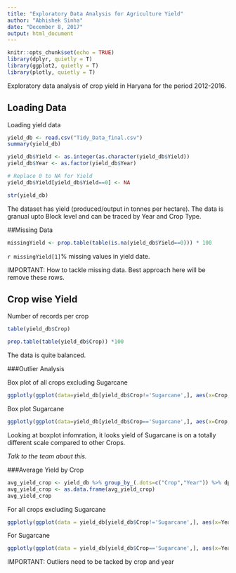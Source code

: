 ```yaml
---
title: "Exploratory Data Analysis for Agriculture Yield"
author: "Abhishek Sinha"
date: "December 8, 2017"
output: html_document
---
```


```r
knitr::opts_chunk$set(echo = TRUE)
library(dplyr, quietly = T)
library(ggplot2, quietly = T)
library(plotly, quietly = T)
```


Exploratory data analysis of crop yield in Haryana for the period 2012-2016.

## Loading Data

Loading yield data

```r
yield_db <- read.csv("Tidy_Data_final.csv")
summary(yield_db)
```


```r
yield_db$Yield <- as.integer(as.character(yield_db$Yield))
yield_db$Year <- as.factor(yield_db$Year)

# Replace 0 to NA for Yield
yield_db$Yield[yield_db$Yield==0] <- NA

str(yield_db)
```


The dataset has yield (produced/output in tonnes per hectare). The data is granual upto Block level and can be traced by Year and Crop Type.

##Missing Data

```r
missingYield <- prop.table(table(is.na(yield_db$Yield==0))) * 100

```
`r missingYield[1]`% missing values in yield date.

IMPORTANT: How to tackle missing data. Best approach here will be remove these rows.

## Crop wise Yield

Number of records per crop
```r
table(yield_db$Crop)
```

```r
prop.table(table(yield_db$Crop)) *100
```

The data is quite balanced.


###Outlier Analysis

Box plot of all crops excluding Sugarcane
```r
ggplotly(ggplot(data=yield_db[yield_db$Crop!='Sugarcane',], aes(x=Crop, y=Yield, fill=Crop)) + geom_boxplot())
```

Box plot Sugarcane
```r
ggplotly(ggplot(data=yield_db[yield_db$Crop=='Sugarcane',], aes(x=Crop, y=Yield, fill=Crop)) + geom_boxplot())
```

Looking at boxplot infomration, it looks yield of Sugarcane is on a totally different scale compared to other Crops.

*Talk to the team about this.*


###Average Yield by Crop

```r
avg_yield_crop <- yield_db %>% group_by_(.dots=c("Crop","Year")) %>% dplyr::summarize(Mean = mean(Yield, na.rm = T))
avg_yield_crop <- as.data.frame(avg_yield_crop)
avg_yield_crop
```

For all crops excluding Sugarcane
```r
ggplotly(ggplot(data = yield_db[yield_db$Crop!='Sugarcane',], aes(x=Year, y=Yield, fill=Year)) + geom_boxplot() + facet_grid(Crop~., scales = "free_y") + ylab("Average Yield"))
```

For Sugarcane

```r
ggplotly(ggplot(data = yield_db[yield_db$Crop=='Sugarcane',], aes(x=Year, y=Yield, fill=Year)) + geom_boxplot() + ylab("Average Yield"))
```


IMPORTANT: Outliers need to be tacked by crop and year

